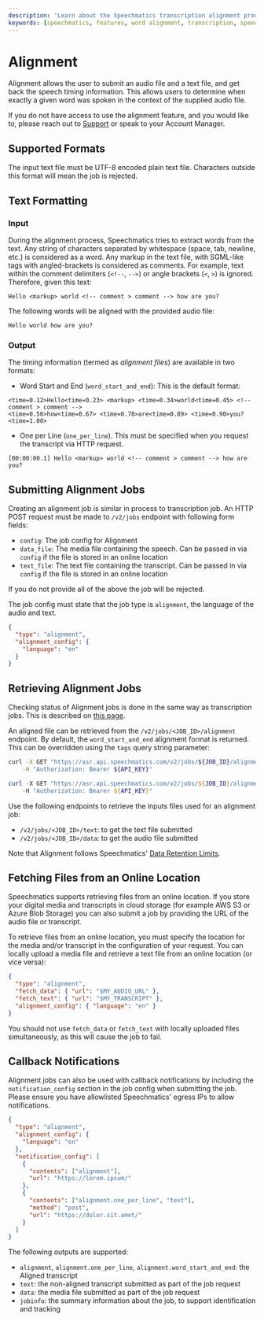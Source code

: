 ```yaml
---
description: 'Learn about the Speechmatics transcription alignment product'
keywords: [speechmatics, features, word alignment, transcription, speech recognition, asr]
---
```



# Alignment

Alignment allows the user to submit an audio file and a text file, and get back the speech timing information.
This allows users to determine when exactly a given word was spoken in the context of the supplied audio file.

If you do not have access to use the alignment feature, and you would like to, please reach out to [Support](https://support.speechmatics.com) or speak to your Account Manager.

## Supported Formats

The input text file must be UTF-8 encoded plain text file. Characters outside this format will mean the job is rejected.

## Text Formatting

### Input

During the alignment process, Speechmatics tries to extract words from the text.
Any string of characters separated by whitespace (space, tab, newline, etc.) is considered as a word.
Any markup in the text file, with SGML-like tags with angled-brackets is considered as comments.
For example, text within the comment delimiters (`<!--`, `-->`) or angle brackets (`<`, `>`) is ignored.
Therefore, given this text:

```
Hello <markup> world <!-- comment > comment --> how are you?
```

The following words will be aligned with the provided audio file:

```
Hello world how are you?
```

### Output

The timing information (termed as _alignment files_) are available in two formats:

- Word Start and End (`word_start_and_end`): This is the default format:

```
<time=0.12>Hello<time=0.23> <markup> <time=0.34>world<time=0.45> <!-- comment > comment -->
<time=0.56>how<time=0.67> <time=0.78>are<time=0.89> <time=0.90>you?<time=1.00>
```

- One per Line (`one_per_line`). This must be specified when you request the transcript via HTTP request.

```
[00:00:00.1] Hello <markup> world <!-- comment > comment --> how are you?
```

## Submitting Alignment Jobs

Creating an alignment job is similar in process to transcription job.
An HTTP POST request must be made to `/v2/jobs` endpoint with following form fields:

- `config`: The job config for Alignment
- `data_file`: The media file containing the speech. Can be passed in via `config` if the file is stored in an online location
- `text_file`: The text file containing the transcript. Can be passed in via `config` if the file is stored in an online location

If you do not provide all of the above the job will be rejected.

The job config must state that the job type is `alignment`, the language of the audio and text.

```json
{
  "type": "alignment",
  "alignment_config": {
    "language": "en"
  }
}
```

## Retrieving Alignment Jobs

Checking status of Alignment jobs is done in the same way as transcription jobs. This is described on [this page](/speech-to-text/batch-transcription/check-job-status).

An aligned file can be retrieved from the `/v2/jobs/<JOB_ID>/alignment` endpoint. By default, the `word_start_and_end` alignment format is returned. This can be overridden using the `tags` query string parameter:

<Tabs>
<TabItem value='unix' label='Unix'>

```bash
curl -X GET "https://asr.api.speechmatics.com/v2/jobs/${JOB_ID}/alignment?tags=one_per_line" \
    -H "Authorization: Bearer ${API_KEY}"
```

</TabItem>
<TabItem value='windows' label='Windows'>

```powershell
curl -X GET "https://asr.api.speechmatics.com/v2/jobs/${JOB_ID}/alignment?tags=one_per_line" \
    -H "Authorization: Bearer ${API_KEY}"
```

</TabItem>
</Tabs>

Use the following endpoints to retrieve the inputs files used for an alignment job:

- `/v2/jobs/<JOB_ID>/text`: to get the text file submitted
- `/v2/jobs/<JOB_ID>/data`: to get the audio file submitted

Note that Alignment follows Speechmatics' [Data Retention Limits](/speech-to-text/batch-transcription/supported-files-and-limits#data-retention-limits).

## Fetching Files from an Online Location

Speechmatics supports retrieving files from an online location. If you store your digital media and transcripts in cloud storage (for example AWS S3 or Azure Blob Storage) you can also submit a job by providing the URL of the audio file or transcript.

To retrieve files from an online location, you must specify the location for the media and/or transcript in the configuration of your request. You can locally upload a media file and retrieve a text file from an online location (or vice versa):

```json
{
  "type": "alignment",
  "fetch_data": { "url": "$MY_AUDIO_URL" },
  "fetch_text": { "url": "$MY_TRANSCRIPT" },
  "alignment_config": { "language": "en" }
}
```

You should not use `fetch_data` or `fetch_text` with locally uploaded files simultaneously, as this will cause the job to fail.

## Callback Notifications

Alignment jobs can also be used with callback notifications by including the `notification_config` section in the job config when submitting the job. Please ensure you have allowlisted Speechmatics' egress IPs to allow notifications.

```json
{
  "type": "alignment",
  "alignment_config": {
    "language": "en"
  },
  "notification_config": [
    {
      "contents": ["alignment"],
      "url": "https://lorem.ipsum/"
    },
    {
      "contents": ["alignment.one_per_line", "text"],
      "method": "post",
      "url": "https://dolor.sit.amet/"
    }
  ]
}
```

The following outputs are supported:

- `alignment`, `alignment.one_per_line`, `alignment.word_start_and_end`: the Aligned transcript
- `text`: the non-aligned transcript submitted as part of the job request
- `data`: the media file submitted as part of the job request
- `jobinfo`: the summary information about the job, to support identification and tracking
